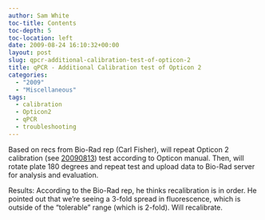 ```yaml
---
author: Sam White
toc-title: Contents
toc-depth: 5
toc-location: left
date: 2009-08-24 16:10:32+00:00
layout: post
slug: qpcr-additional-calibration-test-of-opticon-2
title: qPCR - Additional Calibration test of Opticon 2
categories:
  - "2009"
  - "Miscellaneous"
tags:
  - calibration
  - Opticon2
  - qPCR
  - troubleshooting
---
```


Based on recs from Bio-Rad rep (Carl Fisher), will repeat Opticon 2 calibration (see [20090813](/Sam%27s+Working+Notebook+Jun-Aug+2009#sjw20090813)) test according to Opticon manual. Then, will rotate plate 180 degrees and repeat test and upload data to Bio-Rad server for analysis and evaluation.

Results: According to the Bio-Rad rep, he thinks recalibration is in order. He pointed out that we're seeing a 3-fold spread in fluorescence, which is outside of the "tolerable" range (which is 2-fold). Will recalibrate.
